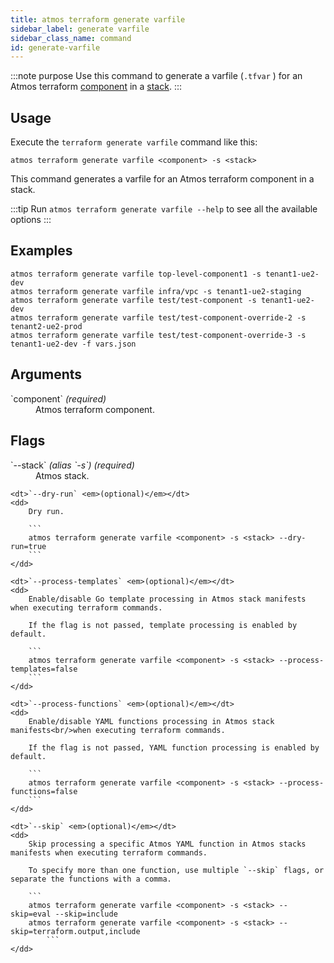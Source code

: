 ```yaml
---
title: atmos terraform generate varfile
sidebar_label: generate varfile
sidebar_class_name: command
id: generate-varfile
---
```


:::note purpose
Use this command to generate a varfile (`.tfvar` ) for an Atmos terraform [component](/core-concepts/components) in a [stack](/core-concepts/stacks).
:::

<Screengrab title="atmos terraform generate varfile --help" slug="atmos-terraform-generate-varfile--help" />

## Usage

Execute the `terraform generate varfile` command like this:

```shell
atmos terraform generate varfile <component> -s <stack>
```

This command generates a varfile for an Atmos terraform component in a stack.

:::tip
Run `atmos terraform generate varfile --help` to see all the available options
:::

## Examples

```shell
atmos terraform generate varfile top-level-component1 -s tenant1-ue2-dev
atmos terraform generate varfile infra/vpc -s tenant1-ue2-staging
atmos terraform generate varfile test/test-component -s tenant1-ue2-dev
atmos terraform generate varfile test/test-component-override-2 -s tenant2-ue2-prod
atmos terraform generate varfile test/test-component-override-3 -s tenant1-ue2-dev -f vars.json
```

## Arguments

<dl>
    <dt>`component` <em>(required)</em></dt>
    <dd>
        Atmos terraform component.
    </dd>
</dl>

## Flags

<dl>
    <dt>`--stack` <em>(alias `-s`)</em> <em>(required)</em></dt>
    <dd>
        Atmos stack.
    </dd>

    <dt>`--dry-run` <em>(optional)</em></dt>
    <dd>
        Dry run.

        ```
        atmos terraform generate varfile <component> -s <stack> --dry-run=true
        ```
    </dd>

    <dt>`--process-templates` <em>(optional)</em></dt>
    <dd>
        Enable/disable Go template processing in Atmos stack manifests when executing terraform commands.

        If the flag is not passed, template processing is enabled by default.

        ```
        atmos terraform generate varfile <component> -s <stack> --process-templates=false
        ```
    </dd>

    <dt>`--process-functions` <em>(optional)</em></dt>
    <dd>
        Enable/disable YAML functions processing in Atmos stack manifests<br/>when executing terraform commands.

        If the flag is not passed, YAML function processing is enabled by default.

        ```
        atmos terraform generate varfile <component> -s <stack> --process-functions=false
        ```
    </dd>

    <dt>`--skip` <em>(optional)</em></dt>
    <dd>
        Skip processing a specific Atmos YAML function in Atmos stacks manifests when executing terraform commands.

        To specify more than one function, use multiple `--skip` flags, or separate the functions with a comma.

        ```
        atmos terraform generate varfile <component> -s <stack> --skip=eval --skip=include
        atmos terraform generate varfile <component> -s <stack> --skip=terraform.output,include
            ```
    </dd>
</dl>

